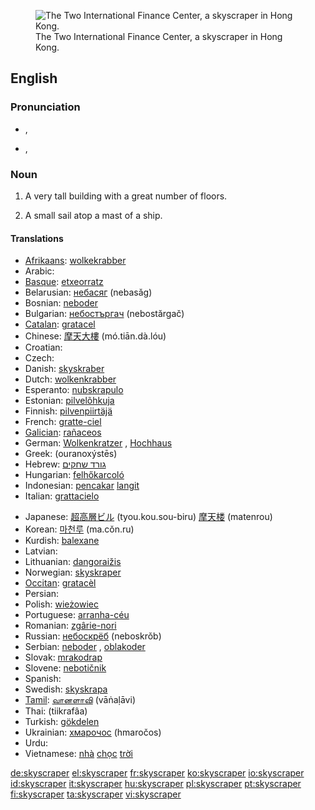 {{wikipedia}}
[[Image:HK-2IFC-sj cropped.jpg|thumb|right|The Two International Finance Center, a skyscraper in Hong Kong.]]
==English==

===Pronunciation===
* {{a|RP}} {{IPA|/ˈskaɪˌskɹeɪpə/}}, {{SAMPA|/"skaI%skreIp@/}}
* {{a|GenAm}} {{IPA|/ˈskaɪˌskɹeɪpɚ/}}, {{SAMPA|/"skaI%skreIp@`/}}

===Noun===
{{en-noun}}

# A very tall building with a great number of floors.
# {{context|archaic}} A small sail atop a mast of a ship.

====Translations====
{{trans-top|tall building}}
* [[Afrikaans]]: [[wolkekrabber]]
* Arabic: {{Arab|[[ناطحة]]}} {{Arab|[[سحاب]]}}
* [[Basque]]: [[etxeorratz]]
* Belarusian: [[небасяг]] (nebasǎg)
* Bosnian: [[neboder#Bosnian|neboder]]
* Bulgarian: [[небостъргач]] (nebostărgač)
* [[Catalan]]: [[gratacel]] {{m}}
* Chinese: [[摩天大樓]] (mó.tiān.dà.lóu)
* Croatian: {{t|hr|neboder|alt=nȅbodēr|m}}
* Czech: {{t+|cs|mrakodrap|m}} {{m}}
* Danish: [[skyskraber]] {{c}}
* Dutch: [[wolkenkrabber]] {{m}}
* Esperanto: [[nubskrapulo]]
* Estonian: [[pilvelõhkuja]]
* Finnish: [[pilvenpiirtäjä]]
* French: [[gratte-ciel]] {{m}}
* [[Galician]]: [[rañaceos]] {{m}}
* German: [[Wolkenkratzer]] {{m}}, [[Hochhaus]] {{n}}
* Greek: {{t+|el|ουρανοξύστης|m}} (ouranoxýstēs)
* Hebrew: [[גורד שחקים]]
* Hungarian: [[felhőkarcoló]]
* Indonesian: [[pencakar]] [[langit]]
* Italian: [[grattacielo]] {{m}}
{{trans-mid}}
* Japanese: [[超高層ビル]] (tyou.kou.sou-biru) [[摩天楼]] (matenrou)
* Korean: [[마천루]] (ma.cŏn.ru)
* Kurdish: [[balexane]] {{f}}
* Latvian: {{t+|lv|debesskrāpis}}
* Lithuanian: [[dangoraižis]]
* Norwegian: [[skyskraper]]
* [[Occitan]]: [[gratacèl]] {{m}}
* Persian: {{fa-Arab|[[آسمانخراش]]}}
* Polish: [[wieżowiec]]
* Portuguese: [[arranha-céu]] {{m}}
* Romanian: [[zgârie-nori]]
* Russian: [[небоскрёб]] (neboskrǒb) {{m}}
* Serbian: [[neboder]] {{m}}, [[oblakoder]] {{m}}
* Slovak: [[mrakodrap]] {{m}}
* Slovene: [[nebotičnik]] {{m}}
* Spanish: {{t+|es|rascacielos}} {{m}}
* Swedish: [[skyskrapa]] {{c}}
* [[Tamil]]: [[வானளாவி]] (vāṅaḷāvi)
* Thai: {{Thai|[[ตึกระฟ้า]]}} (tiikrafâa)
* Turkish: [[gökdelen]]
* Ukrainian: [[хмарочос]] (hmaročos) {{m}}
* Urdu: {{ur-Arab|[[بلند]]}} {{ur-Arab|[[ترین]]}} {{ur-Arab|[[عمارات]]}}
* Vietnamese: [[nhà]] [[chọc]] [[trời]]
{{trans-bottom}}

{{trans-top|sail}}
{{trans-mid}}
{{trans-bottom}}

[[de:skyscraper]]
[[el:skyscraper]]
[[fr:skyscraper]]
[[ko:skyscraper]]
[[io:skyscraper]]
[[id:skyscraper]]
[[it:skyscraper]]
[[hu:skyscraper]]
[[pl:skyscraper]]
[[pt:skyscraper]]
[[fi:skyscraper]]
[[ta:skyscraper]]
[[vi:skyscraper]]
